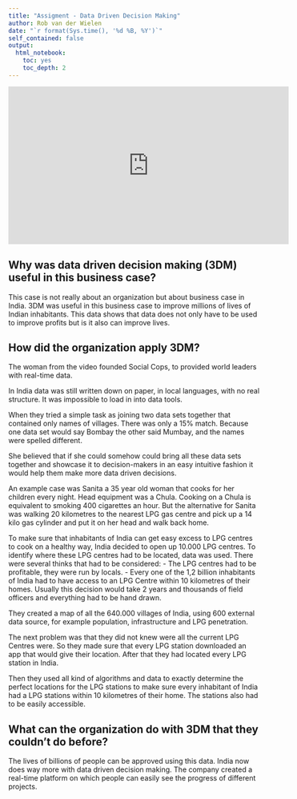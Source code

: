 ```yaml
---
title: "Assigment - Data Driven Decision Making"
author: Rob van der Wielen
date: "`r format(Sys.time(), '%d %B, %Y')`"
self_contained: false
output:
  html_notebook:
    toc: yes
    toc_depth: 2
---
```


<iframe width="560" height="315" src="https://www.youtube.com/embed/C6WKt6fJiso" frameborder="0" allow="accelerometer; autoplay; clipboard-write; encrypted-media; gyroscope; picture-in-picture" allowfullscreen data-external= "1"></iframe>

## Why was data driven decision making (3DM) useful in this business case?

This case is not really about an organization but about business case in India. 3DM was useful in this business case to improve millions of lives of Indian inhabitants. This data shows that data does not only have to be used to improve profits but is it also can improve lives.  
 
## How did the organization apply 3DM?

The woman from the video founded Social Cops, to provided world leaders with real-time data. 

In India data was still written down on paper, in local languages, with no real structure. It was impossible to load in into data tools. 

When they tried a simple task as joining two data sets together that contained only names of villages. There was only a 15% match. Because one data set would say Bombay the other said Mumbay, and the names were spelled different. 

She believed that if she could somehow could bring all these data sets together and showcase it to decision-makers in an easy intuitive fashion it would help them make more data driven decisions. 

An example case was Sanita a 35 year old woman that cooks for her children every night. Head equipment was a Chula. Cooking on a Chula is equivalent to smoking 400 cigarettes an hour. But the alternative for Sanita was walking 20 kilometres to the nearest LPG gas centre and pick up a 14 kilo gas cylinder and put it on her head and walk back home.

To make sure that inhabitants of India can get easy excess to LPG centres to cook on a healthy way, India decided to open up 10.000 LPG centres. To identify where these LPG centres had to be located, data was used. There were several thinks that had to be considered:
-	The LPG centres had to be profitable, they were run by locals. 
-	Every one of the 1,2 billion inhabitants of India had to have access to an LPG Centre within 10 kilometres of their homes. 
Usually this decision would take 2 years and thousands of field officers and everything had to be hand drawn. 

They created a map of all the 640.000 villages of India, using 600 external data source, for example population, infrastructure and LPG penetration. 

The next problem was that they did not knew were all the current LPG Centres were. So they made sure that every LPG station downloaded an app that would give their location. After that they had located every LPG station in India. 

Then they used all kind of algorithms and data to exactly determine the perfect locations for the LPG stations to make sure every inhabitant of India had a LPG stations within 10 kilometres of their home. The stations also had to be easily accessible. 
 

## What can the organization do with 3DM that they couldn’t do before?

The lives of billions of people can be approved using this data. India now does way more with data driven decision making. The company created a real-time platform on which people can easily see the progress of different projects. 